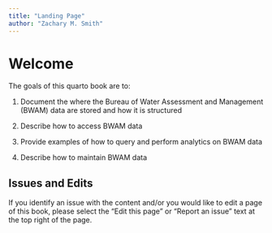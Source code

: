 ```yaml
---
title: "Landing Page"
author: "Zachary M. Smith"
---
```


# Welcome {.unnumbered}

The goals of this quarto book are to:

1.  Document the where the Bureau of Water Assessment and Management (BWAM) data are stored and how it is structured

2.  Describe how to access BWAM data

3.  Provide examples of how to query and perform analytics on BWAM data

4.  Describe how to maintain BWAM data

## Issues and Edits

If you identify an issue with the content and/or you would like to edit a page of this book, please select the "Edit this page" or "Report an issue" text at the top right of the page.
